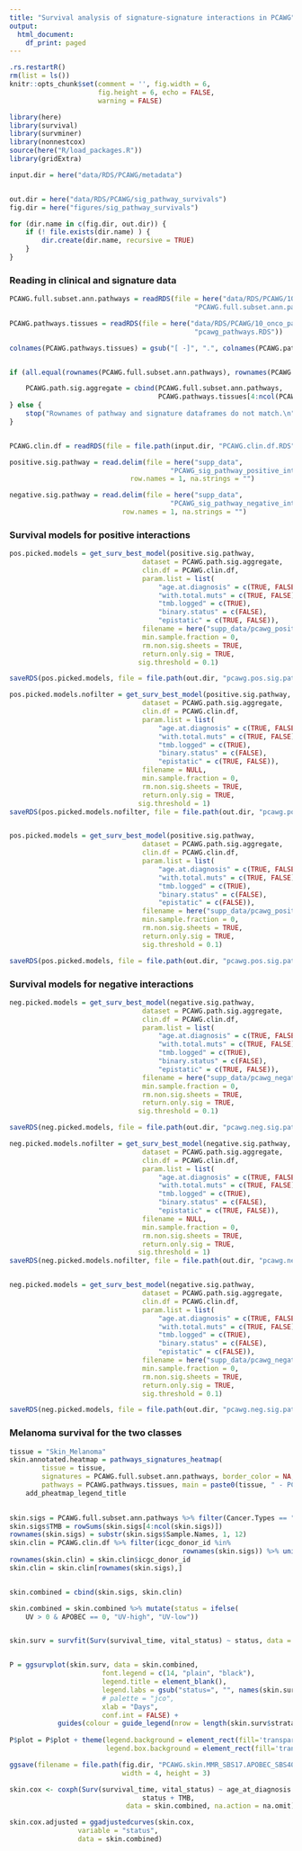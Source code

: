 ```yaml
---
title: "Survival analysis of signature-signature interactions in PCAWG"
output: 
  html_document:
    df_print: paged
---
```


```r
.rs.restartR()
rm(list = ls())
knitr::opts_chunk$set(comment = '', fig.width = 6, 
                      fig.height = 6, echo = FALSE, 
                      warning = FALSE)
```

```r
library(here)
library(survival)
library(survminer)
library(nonnestcox)
source(here("R/load_packages.R"))
library(gridExtra)

input.dir = here("data/RDS/PCAWG/metadata")


out.dir = here("data/RDS/PCAWG/sig_pathway_survivals")
fig.dir = here("figures/sig_pathway_survivals")

for (dir.name in c(fig.dir, out.dir)) {
    if (! file.exists(dir.name) ) {
        dir.create(dir.name, recursive = TRUE)
    }
}
```

### Reading in clinical and signature data

```r
PCAWG.full.subset.ann.pathways = readRDS(file = here("data/RDS/PCAWG/10_onco_pathways",
                                              "PCAWG.full.subset.ann.pathways.RDS"))

PCAWG.pathways.tissues = readRDS(file = here("data/RDS/PCAWG/10_onco_pathways",
                                              "pcawg_pathways.RDS"))

colnames(PCAWG.pathways.tissues) = gsub("[ -]", ".", colnames(PCAWG.pathways.tissues))


if (all.equal(rownames(PCAWG.full.subset.ann.pathways), rownames(PCAWG.pathways.tissues))) {

    PCAWG.path.sig.aggregate = cbind(PCAWG.full.subset.ann.pathways, 
                                     PCAWG.pathways.tissues[4:ncol(PCAWG.pathways.tissues)])
} else {
    stop("Rownames of pathway and signature dataframes do not match.\n")
}


PCAWG.clin.df = readRDS(file = file.path(input.dir, "PCAWG.clin.df.RDS") )

positive.sig.pathway = read.delim(file = here("supp_data", 
                                        "PCAWG_sig_pathway_positive_interaction_tissue_summaries.tsv"),
                              row.names = 1, na.strings = "")

negative.sig.pathway = read.delim(file = here("supp_data", 
                                        "PCAWG_sig_pathway_negative_interaction_tissue_summaries.tsv"),
                            row.names = 1, na.strings = "")
```


### Survival models for positive interactions

<!-- ```{r} -->
<!-- pos.plotlist = get_surv_plotlist(positive.sig.pathway,  -->
<!--                                  dataset = PCAWG.path.sig.aggregate, -->
<!--                                  clin.df = PCAWG.clin.df, -->
<!--                                  with.total.muts = TRUE,  -->
<!--                                  tmb.logged = TRUE, -->
<!--                                  binary.status = FALSE ) -->

<!-- pdf(file.path(fig.dir, "PCAWG_positive_interactions_survivals_totmut_nonbinary.pdf"), -->
<!--     onefile = TRUE, width = 6, height = 8) -->

<!-- for (i in 1:length(pos.plotlist) ) { -->
<!--     try({print(pos.plotlist[[i]] ) }) -->
<!-- } -->
<!-- dev.off() -->


<!-- pos.plotlist = get_surv_plotlist(positive.sig.pathway,  -->
<!--                                  dataset = PCAWG.path.sig.aggregate, -->
<!--                                  clin.df = PCAWG.clin.df, -->
<!--                                  with.total.muts = FALSE,  -->
<!--                                  binary.status = FALSE ) -->

<!-- pdf(file.path(fig.dir, "PCAWG_positive_interactions_survivals_nontotmut_nonbinary.pdf"), -->
<!--     onefile = TRUE, width = 6, height = 8) -->

<!-- for (i in 1:length(pos.plotlist) ) { -->
<!--     try({print(pos.plotlist[[i]] ) }) -->
<!-- } -->
<!-- dev.off() -->


<!-- pos.plotlist = get_surv_plotlist(positive.sig.pathway,  -->
<!--                                  dataset = PCAWG.path.sig.aggregate, -->
<!--                                  clin.df = PCAWG.clin.df, -->
<!--                                  with.total.muts = TRUE,  -->
<!--                                  tmb.logged = TRUE, -->
<!--                                  binary.status = TRUE ) -->

<!-- pdf(file.path(fig.dir, "PCAWG_positive_interactions_survivals_totmut_binary.pdf"), -->
<!--     onefile = TRUE, width = 6, height = 8) -->

<!-- for (i in 1:length(pos.plotlist) ) { -->
<!--     try({print(pos.plotlist[[i]] ) }) -->
<!-- } -->
<!-- dev.off() -->
<!-- ``` -->

<!-- ```{r} -->
<!-- pos.coxlist = get_surv_coxlist(positive.sig.pathway,  -->
<!--                                  dataset = PCAWG.path.sig.aggregate, -->
<!--                                  clin.df = PCAWG.clin.df, -->
<!--                                  with.total.muts = TRUE,  -->
<!--                                tmb.logged = TRUE, -->
<!--                                  binary.status = FALSE ) -->
<!-- saveRDS(pos.coxlist, file = file.path(out.dir, "pos.coxlist.totmut.nonbinary.RDS")) -->


<!-- pos.coxlist = get_surv_coxlist(positive.sig.pathway,  -->
<!--                                  dataset = PCAWG.path.sig.aggregate, -->
<!--                                  clin.df = PCAWG.clin.df, -->
<!--                                  with.total.muts = FALSE,  -->
<!--                                tmb.logged = TRUE, -->
<!--                                  binary.status = FALSE ) -->
<!-- saveRDS(pos.coxlist, file = file.path(out.dir, "pos.coxlist.nototmut.nonbinary.RDS")) -->
<!-- ``` -->


```r
pos.picked.models = get_surv_best_model(positive.sig.pathway, 
                                 dataset = PCAWG.path.sig.aggregate,
                                 clin.df = PCAWG.clin.df,
                                 param.list = list(
                                     "age.at.diagnosis" = c(TRUE, FALSE),
                                     "with.total.muts" = c(TRUE, FALSE), 
                                     "tmb.logged" = c(TRUE),
                                     "binary.status" = c(FALSE),
                                     "epistatic" = c(TRUE, FALSE)),
                                 filename = here("supp_data/pcawg_positive_sig_path_survivals.xlsx"),
                                 min.sample.fraction = 0,
                                 rm.non.sig.sheets = TRUE,
                                 return.only.sig = TRUE,
                                sig.threshold = 0.1)

saveRDS(pos.picked.models, file = file.path(out.dir, "pcawg.pos.sig.path.picked.models.epi.RDS"))

pos.picked.models.nofilter = get_surv_best_model(positive.sig.pathway, 
                                 dataset = PCAWG.path.sig.aggregate,
                                 clin.df = PCAWG.clin.df,
                                 param.list = list(
                                     "age.at.diagnosis" = c(TRUE, FALSE),
                                     "with.total.muts" = c(TRUE, FALSE), 
                                     "tmb.logged" = c(TRUE),
                                     "binary.status" = c(FALSE),
                                     "epistatic" = c(TRUE, FALSE)),
                                 filename = NULL,
                                 min.sample.fraction = 0,
                                 rm.non.sig.sheets = TRUE,
                                 return.only.sig = TRUE,
                                sig.threshold = 1)
saveRDS(pos.picked.models.nofilter, file = file.path(out.dir, "pcawg.pos.sig.path.picked.models.epi.nonfilter.RDS"))


pos.picked.models = get_surv_best_model(positive.sig.pathway, 
                                 dataset = PCAWG.path.sig.aggregate,
                                 clin.df = PCAWG.clin.df,
                                 param.list = list(
                                     "age.at.diagnosis" = c(TRUE, FALSE),
                                     "with.total.muts" = c(TRUE, FALSE), 
                                     "tmb.logged" = c(TRUE),
                                     "binary.status" = c(FALSE),
                                     "epistatic" = c(FALSE)),
                                 filename = here("supp_data/pcawg_positive_sig_path_survivals_nonepi.xlsx"),
                                 min.sample.fraction = 0,
                                 rm.non.sig.sheets = TRUE,
                                 return.only.sig = TRUE,
                                 sig.threshold = 0.1)

saveRDS(pos.picked.models, file = file.path(out.dir, "pcawg.pos.sig.path.picked.models.nonepi.RDS"))

```

### Survival models for negative interactions

<!-- ```{r} -->
<!-- neg.plotlist = get_surv_plotlist(negative.sig.pathway,  -->
<!--                                  dataset = PCAWG.path.sig.aggregate, -->
<!--                                  clin.df = PCAWG.clin.df, -->
<!--                                  with.total.muts = TRUE,  -->
<!--                                  tmb.logged = TRUE, -->
<!--                                  binary.status = FALSE ) -->

<!-- pdf(file.path(fig.dir, "PCAWG_negative_interactions_survivals_totmut_nonbinary.pdf"), -->
<!--     onefile = TRUE, width = 6, height = 8) -->

<!-- for (i in 1:length(neg.plotlist) ) { -->
<!--     try({print(neg.plotlist[[i]] ) }) -->
<!-- } -->
<!-- dev.off() -->


<!-- neg.plotlist = get_surv_plotlist(negative.sig.pathway,  -->
<!--                                  dataset = PCAWG.path.sig.aggregate, -->
<!--                                  clin.df = PCAWG.clin.df, -->
<!--                                  with.total.muts = FALSE,  -->
<!--                                  binary.status = FALSE ) -->

<!-- pdf(file.path(fig.dir, "PCAWG_negative_interactions_survivals_nontotmut_nonbinary.pdf"), -->
<!--     onefile = TRUE, width = 6, height = 8) -->

<!-- for (i in 1:length(neg.plotlist) ) { -->
<!--     try({print(neg.plotlist[[i]] ) }) -->
<!-- } -->
<!-- dev.off() -->


<!-- neg.plotlist = get_surv_plotlist(negative.sig.pathway,  -->
<!--                                  dataset = PCAWG.path.sig.aggregate, -->
<!--                                  clin.df = PCAWG.clin.df, -->
<!--                                  with.total.muts = TRUE,  -->
<!--                                  tmb.logged = TRUE, -->
<!--                                  binary.status = TRUE ) -->

<!-- pdf(file.path(fig.dir, "PCAWG_negative_interactions_survivals_totmut_binary.pdf"), -->
<!--     onefile = TRUE, width = 6, height = 8) -->

<!-- for (i in 1:length(neg.plotlist) ) { -->
<!--     try({print(neg.plotlist[[i]] ) }) -->
<!-- } -->
<!-- dev.off() -->
<!-- ``` -->


<!-- ```{r} -->
<!-- neg.coxlist = get_surv_coxlist(negative.sig.pathway,  -->
<!--                                  dataset = PCAWG.path.sig.aggregate, -->
<!--                                  clin.df = PCAWG.clin.df, -->
<!--                                  with.total.muts = TRUE,  -->
<!--                                tmb.logged = TRUE, -->
<!--                                  binary.status = FALSE ) -->
<!-- saveRDS(neg.coxlist, file = file.path(out.dir, "neg.coxlist.totmut.nonbinary.RDS")) -->


<!-- neg.coxlist = get_surv_coxlist(negative.sig.pathway,  -->
<!--                                  dataset = PCAWG.path.sig.aggregate, -->
<!--                                  clin.df = PCAWG.clin.df, -->
<!--                                  with.total.muts = FALSE,  -->
<!--                                tmb.logged = TRUE, -->
<!--                                  binary.status = FALSE ) -->
<!-- saveRDS(neg.coxlist, file = file.path(out.dir, "neg.coxlist.nototmut.nonbinary.RDS")) -->
<!-- ``` -->


```r
neg.picked.models = get_surv_best_model(negative.sig.pathway, 
                                 dataset = PCAWG.path.sig.aggregate,
                                 clin.df = PCAWG.clin.df,
                                 param.list = list(
                                     "age.at.diagnosis" = c(TRUE, FALSE),
                                     "with.total.muts" = c(TRUE, FALSE), 
                                     "tmb.logged" = c(TRUE),
                                     "binary.status" = c(FALSE),
                                     "epistatic" = c(TRUE, FALSE)),
                                 filename = here("supp_data/pcawg_negative_sig_path_survivals.xlsx"),
                                 min.sample.fraction = 0,
                                 rm.non.sig.sheets = TRUE,
                                 return.only.sig = TRUE,
                                sig.threshold = 0.1)

saveRDS(neg.picked.models, file = file.path(out.dir, "pcawg.neg.sig.path.picked.models.epi.RDS"))

neg.picked.models.nofilter = get_surv_best_model(negative.sig.pathway, 
                                 dataset = PCAWG.path.sig.aggregate,
                                 clin.df = PCAWG.clin.df,
                                 param.list = list(
                                     "age.at.diagnosis" = c(TRUE, FALSE),
                                     "with.total.muts" = c(TRUE, FALSE), 
                                     "tmb.logged" = c(TRUE),
                                     "binary.status" = c(FALSE),
                                     "epistatic" = c(TRUE, FALSE)),
                                 filename = NULL,
                                 min.sample.fraction = 0,
                                 rm.non.sig.sheets = TRUE,
                                 return.only.sig = TRUE,
                                sig.threshold = 1)
saveRDS(neg.picked.models.nofilter, file = file.path(out.dir, "pcawg.neg.sig.path.picked.models.epi.nonfilter.RDS"))


neg.picked.models = get_surv_best_model(negative.sig.pathway, 
                                 dataset = PCAWG.path.sig.aggregate,
                                 clin.df = PCAWG.clin.df,
                                 param.list = list(
                                     "age.at.diagnosis" = c(TRUE, FALSE),
                                     "with.total.muts" = c(TRUE, FALSE), 
                                     "tmb.logged" = c(TRUE),
                                     "binary.status" = c(FALSE),
                                     "epistatic" = c(FALSE)),
                                 filename = here("supp_data/pcawg_negative_sig_path_survivals_nonepi.xlsx"),
                                 min.sample.fraction = 0,
                                 rm.non.sig.sheets = TRUE,
                                 return.only.sig = TRUE,
                                 sig.threshold = 0.1)

saveRDS(neg.picked.models, file = file.path(out.dir, "pcawg.neg.sig.path.picked.models.nonepi.RDS"))

```


### Melanoma survival for the two classes

```r
tissue = "Skin_Melanoma"
skin.annotated.heatmap = pathways_signatures_heatmap(
        tissue = tissue,
        signatures = PCAWG.full.subset.ann.pathways, border_color = NA,
        pathways = PCAWG.pathways.tissues, main = paste0(tissue, " - PCAWG")) %>% 
    add_pheatmap_legend_title
    
```
```r
skin.sigs = PCAWG.full.subset.ann.pathways %>% filter(Cancer.Types == "Skin_Melanoma")
skin.sigs$TMB = rowSums(skin.sigs[4:ncol(skin.sigs)])
rownames(skin.sigs) = substr(skin.sigs$Sample.Names, 1, 12)
skin.clin = PCAWG.clin.df %>% filter(icgc_donor_id %in% 
                                           rownames(skin.sigs)) %>% unique()
rownames(skin.clin) = skin.clin$icgc_donor_id
skin.clin = skin.clin[rownames(skin.sigs),]


skin.combined = cbind(skin.sigs, skin.clin)

skin.combined = skin.combined %>% mutate(status = ifelse(
    UV > 0 & APOBEC == 0, "UV-high", "UV-low")) 


skin.surv = survfit(Surv(survival_time, vital_status) ~ status, data = skin.combined)


P = ggsurvplot(skin.surv, data = skin.combined,
                       font.legend = c(14, "plain", "black"),
                       legend.title = element_blank(),
                       legend.labs = gsub("status=", "", names(skin.surv$strata)),
                       # palette = "jco",
                       xlab = "Days",
                       conf.int = FALSE) + 
            guides(colour = guide_legend(nrow = length(skin.surv$strata)))
        
P$plot = P$plot + theme(legend.background = element_rect(fill='transparent'),
                        legend.box.background = element_rect(fill='transparent', size = 0))

ggsave(filename = file.path(fig.dir, "PCAWG.skin.MMR_SBS17.APOBEC_SBS40.Others.survival.pdf"),
                            width = 4, height = 3)

skin.cox <- coxph(Surv(survival_time, vital_status) ~ age_at_diagnosis + 
                                 status + TMB, 
                             data = skin.combined, na.action = na.omit)

skin.cox.adjusted = ggadjustedcurves(skin.cox, 
                 variable = "status", 
                 data = skin.combined)

```

